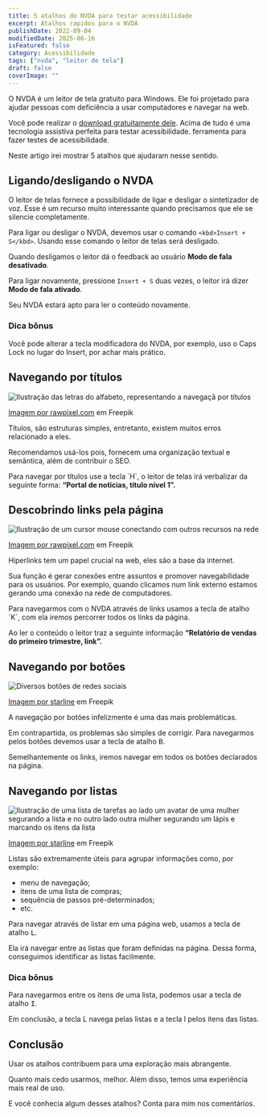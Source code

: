 ```yaml
---
title: 5 atalhos do NVDA para testar acessibilidade
excerpt: Atalhos rapidos para o NVDA
publishDate: 2022-09-04
modifiedDate: 2025-06-16
isFeatured: false
category: Acessibilidade
tags: ["nvda", "leitor de tela"]
draft: false
coverImage: ""
---
```

O NVDA é um leitor de tela gratuito para Windows. Ele foi projetado para ajudar pessoas com deficiência a usar computadores e navegar na web.

Você pode realizar o [download gratuitamente dele](https://www.nvaccess.org/download/). Acima de tudo é uma tecnologia assistiva perfeita para testar acessibilidade. ferramenta para fazer testes de acessibilidade.

Neste artigo irei mostrar 5 atalhos que ajudaram nesse sentido.

## Ligando/desligando o NVDA

O leitor de telas fornece a possibilidade de ligar e desligar o sintetizador de voz. Esse é um recurso muito interessante quando precisamos que ele se silencie completamente.

Para ligar ou desligar o NVDA, devemos usar o comando `<kbd>Insert + S</kbd>`. Usando esse comando o leitor de telas será desligado.

Quando desligamos o leitor dá o feedback ao usuário **Modo de fala desativado**.

Para ligar novamente, pressione `Insert + S` duas vezes, o leitor irá dizer **Modo de fala ativado**.

Seu NVDA estará apto para ler o conteúdo novamente.

### Dica bônus

Você pode alterar a tecla modificadora do NVDA, por exemplo, uso o Caps Lock no lugar do Insert, por achar mais prático.

## Navegando por títulos

![Ilustração das letras do alfabeto, representando a navegaçã por títulos](./headings.webp)

[](https://www.freepik.com/free-vector/switches-concept-illustration_16159878.htm#page=2&query=on%20off&position=10&from_view=search)[Imagem por rawpixel.com](https://www.freepik.com/free-vector/alphabets-hand-drawn-doodle-style-set_13313402.htm#query=alphabet&position=23&from_view=search) em Freepik

Títulos, são estruturas simples, entretanto, existem muitos erros relacionado a eles.

Recomendamos usá-los pois, fornecem uma organização textual e semântica, além de contribuir o SEO.

Para navegar por títulos use a tecla \`H\`, o leitor de telas irá verbalizar da seguinte forma: **“Portal de notícias, título nível 1”.**

## Descobrindo links pela página

![Ilustração de um cursor mouse conectando com outros recursos na rede](./links.webp)

[](https://www.freepik.com/free-vector/illustration-social-media-concept_2806723.htm#query=connection&position=8&from_view=search)[Imagem por rawpixel.com](https://www.freepik.com/free-vector/illustration-social-media-concept_2806723.htm#query=connection&position=8&from_view=search) em Freepik

Hiperlinks tem um papel crucial na web, eles são a base da internet.

Sua função é gerar conexões entre assuntos e promover navegabilidade para os usuários. Por exemplo, quando clicamos num link externo estamos gerando uma conexão na rede de computadores.

Para navegarmos com o NVDA através de links usamos a tecla de atalho \`K\`, com ela iremos percorrer todos os links da página.

Ao ler o conteúdo o leitor traz a seguinte informação **“Relatório de vendas do primeiro trimestre, link”.**

## Navegando por botões

![Diversos botões de redes sociais](../images/buttons.webp)

[Imagem por starline](https://www.freepik.com/free-vector/abstract-watercolor-social-media-lower-third-collection_6558666.htm#query=buttons&position=24&from_view=search) em Freepik

A navegação por botões infelizmente é uma das mais problemáticas.

Em contrapartida, os problemas são simples de corrigir. Para navegarmos pelos botões devemos usar a tecla de atalho <kbd>B</kbd>.

Semelhantemente os links, iremos navegar em todos os botões declarados na página.

## Navegando por listas

![Ilustração de uma lista de tarefas ao lado um avatar de uma mulher segurando a lista e no outro lado outra mulher segurando um lápis e marcando os itens da lista](../images/lists.webp)

[Imagem por starline](https://www.freepik.com/free-vector/abstract-watercolor-social-media-lower-third-collection_6558666.htm#query=buttons&position=24&from_view=search) em Freepik

Listas são extremamente úteis para agrupar informações como, por exemplo:

-   menu de navegação;
-   itens de uma lista de compras;
-   sequência de passos pré-determinados;
-   etc.

Para navegar através de listar em uma página web, usamos a tecla de atalho <kbd>L</kbd>.

Ela irá navegar entre as listas que foram definidas na página. Dessa forma, conseguimos identificar as listas facilmente.

### Dica bônus

Para navegarmos entre os itens de uma lista, podemos usar a tecla de atalho <kbd>I</kbd>.

Em conclusão, a tecla L navega pelas listas e a tecla I pelos itens das listas.

## Conclusão

Usar os atalhos contribuem para uma exploração mais abrangente.

Quanto mais cedo usarmos, melhor. Além disso, temos uma experiência mais real de uso.

E você conhecia algum desses atalhos? Conta para mim nos comentários.